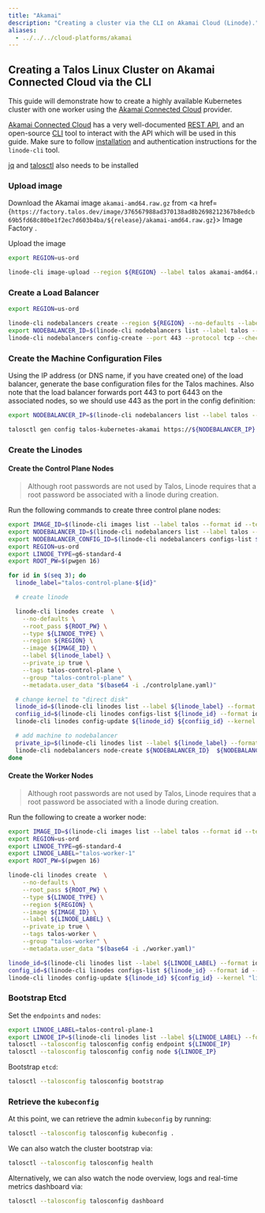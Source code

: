 ```yaml
---
title: "Akamai"
description: "Creating a cluster via the CLI on Akamai Cloud (Linode)."
aliases:
  - ../../../cloud-platforms/akamai
---
```



## Creating a Talos Linux Cluster on Akamai Connected Cloud via the CLI

This guide will demonstrate how to create a highly available Kubernetes cluster with one worker using the [Akamai Connected Cloud](https://www.linode.com/) provider.

[Akamai Connected Cloud](https://www.linode.com/) has a very well-documented [REST API](https://www.linode.com/docs/api/), and an open-source [CLI](https://www.linode.com/docs/products/tools/cli/get-started/) tool to interact with the API which will be used in this guide.
Make sure to follow [installation](https://www.linode.com/docs/products/tools/cli/get-started/#installing-the-linode-cli) and authentication instructions for the `linode-cli` tool.

[jq](https://stedolan.github.io/jq/) and [talosctl](../../getting-started/talosctl#talosctl) also needs to be installed

### Upload image

Download the Akamai image `akamai-amd64.raw.gz` from <a href={`https://factory.talos.dev/image/376567988ad370138ad8b2698212367b8edcb69b5fd68c80be1f2ec7d603b4ba/${release}/akamai-amd64.raw.gz`}>
  Image Factory
</a>.

Upload the image

```bash
export REGION=us-ord

linode-cli image-upload --region ${REGION} --label talos akamai-amd64.raw.gz
```

### Create a Load Balancer

```bash
export REGION=us-ord

linode-cli nodebalancers create --region ${REGION} --no-defaults --label talos
export NODEBALANCER_ID=$(linode-cli nodebalancers list --label talos --format id --text --no-headers)
linode-cli nodebalancers config-create --port 443 --protocol tcp --check connection ${NODEBALANCER_ID}
```

### Create the Machine Configuration Files

Using the IP address (or DNS name, if you have created one) of the load balancer, generate the base configuration files for the Talos machines.
Also note that the load balancer forwards port 443 to port 6443 on the associated nodes, so we should use 443 as the port in the config definition:

```bash
export NODEBALANCER_IP=$(linode-cli nodebalancers list --label talos --format ipv4 --text --no-headers)

talosctl gen config talos-kubernetes-akamai https://${NODEBALANCER_IP} --with-examples=false
```

### Create the Linodes

#### Create the Control Plane Nodes

> Although root passwords are not used by Talos, Linode requires that a root password be associated with a linode during creation.

Run the following commands to create three control plane nodes:

```bash
export IMAGE_ID=$(linode-cli images list --label talos --format id --text --no-headers)
export NODEBALANCER_ID=$(linode-cli nodebalancers list --label talos --format id --text --no-headers)
export NODEBALANCER_CONFIG_ID=$(linode-cli nodebalancers configs-list ${NODEBALANCER_ID} --format id --text --no-headers)
export REGION=us-ord
export LINODE_TYPE=g6-standard-4
export ROOT_PW=$(pwgen 16)

for id in $(seq 3); do
  linode_label="talos-control-plane-${id}"

  # create linode

  linode-cli linodes create  \
    --no-defaults \
    --root_pass ${ROOT_PW} \
    --type ${LINODE_TYPE} \
    --region ${REGION} \
    --image ${IMAGE_ID} \
    --label ${linode_label} \
    --private_ip true \
    --tags talos-control-plane \
    --group "talos-control-plane" \
    --metadata.user_data "$(base64 -i ./controlplane.yaml)"

  # change kernel to "direct disk"
  linode_id=$(linode-cli linodes list --label ${linode_label} --format id --text --no-headers)
  confiig_id=$(linode-cli linodes configs-list ${linode_id} --format id --text --no-headers)
  linode-cli linodes config-update ${linode_id} ${confiig_id} --kernel "linode/direct-disk"

  # add machine to nodebalancer
  private_ip=$(linode-cli linodes list --label ${linode_label} --format ipv4 --json | jq -r ".[0].ipv4[1]")
  linode-cli nodebalancers node-create ${NODEBALANCER_ID}  ${NODEBALANCER_CONFIG_ID}  --label ${linode_label} --address ${private_ip}:6443
done
```

#### Create the Worker Nodes

> Although root passwords are not used by Talos, Linode requires that a root password be associated with a linode during creation.

Run the following to create a worker node:

```bash
export IMAGE_ID=$(linode-cli images list --label talos --format id --text --no-headers)
export REGION=us-ord
export LINODE_TYPE=g6-standard-4
export LINODE_LABEL="talos-worker-1"
export ROOT_PW=$(pwgen 16)

linode-cli linodes create  \
    --no-defaults \
    --root_pass ${ROOT_PW} \
    --type ${LINODE_TYPE} \
    --region ${REGION} \
    --image ${IMAGE_ID} \
    --label ${LINODE_LABEL} \
    --private_ip true \
    --tags talos-worker \
    --group "talos-worker" \
    --metadata.user_data "$(base64 -i ./worker.yaml)"

linode_id=$(linode-cli linodes list --label ${LINODE_LABEL} --format id --text --no-headers)
config_id=$(linode-cli linodes configs-list ${linode_id} --format id --text --no-headers)
linode-cli linodes config-update ${linode_id} ${config_id} --kernel "linode/direct-disk"
```

### Bootstrap Etcd

Set the `endpoints` and `nodes`:

```bash
export LINODE_LABEL=talos-control-plane-1
export LINODE_IP=$(linode-cli linodes list --label ${LINODE_LABEL} --format ipv4 --json | jq -r ".[0].ipv4[0]")
talosctl --talosconfig talosconfig config endpoint ${LINODE_IP}
talosctl --talosconfig talosconfig config node ${LINODE_IP}
```

Bootstrap `etcd`:

```bash
talosctl --talosconfig talosconfig bootstrap
```

### Retrieve the `kubeconfig`

At this point, we can retrieve the admin `kubeconfig` by running:

```bash
talosctl --talosconfig talosconfig kubeconfig .
```

We can also watch the cluster bootstrap via:

```bash
talosctl --talosconfig talosconfig health
```

Alternatively, we can also watch the node overview, logs and real-time metrics dashboard via:

```bash
talosctl --talosconfig talosconfig dashboard
```
